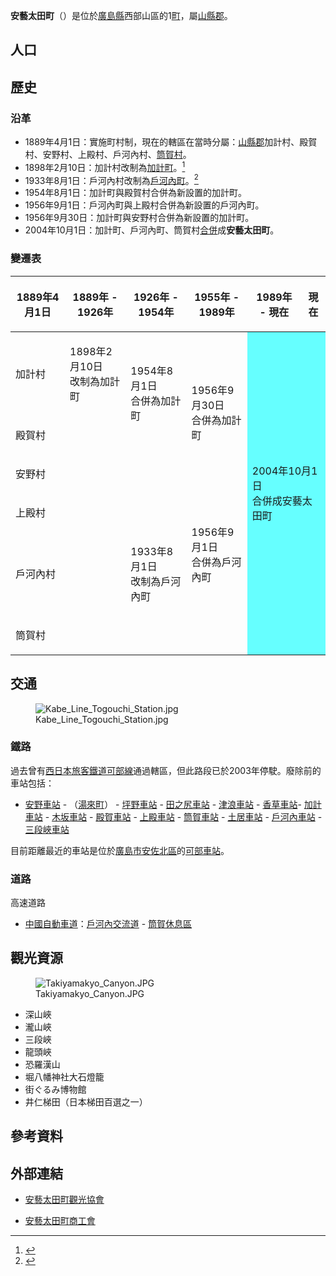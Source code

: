 {{expand|time=2016-12-04T05:43:12+00:00}}
{{update|time=2016-12-04T05:43:12+00:00}}
{{日本町村
| 自治體名=安藝太田
| 町村=町
| 圖像 = [[File:Sandan_Falls_(15231790506).jpg|240px]]
| 圖像說明=[[三段峽|三段峽]]的[[三段瀑布|三段瀑布]]
| 町村章=[[File:Symbol_of_Akiota_Hiroshima.svg|100px]]
| 日文原名=安芸太田町
| 平假名=あきおおたちょう
| 羅馬字拼音=Akiōta-chō
| 都道府縣=廣島縣
| 支廳=
| 郡=山縣郡
| 編號=34368-4
| 面積=342.25
| 邊界未定=
| 人口=7,598
| 統計時間=2011年2月28日
| 自治體=[[廣島市|廣島市]]（[[安佐北区|安佐北区]]、[[佐伯区|佐伯区]]）、[[廿日市市|廿日市市]]、[[北廣島町|北廣島町]]<br>'''[[島根縣|島根縣]]'''：[[益田市|益田市]]
| 樹=[[楓|楓]]
| 花=[[山百合|山百合]]
| 鳥=
| 其他象徵物=
| 其他象徵=
| 首長=小坂真治
| 卸任日期=2012年10月23日
| 郵遞區號=731-3810
| 所在地=山縣郡安藝太田町大字戶河内784番地1
| 電話號碼=826-28-2111
| 外部連結=http://www.akiota.jp/
| 經度=
| 緯度=
| 地圖=[[File:Akiota_in_Hiroshima_Prefecture.png|250px]]
| 註記=人口：[http://www.akiota.jp/soumu/spage_084.html 安藝太田町官方網頁]
}}
'''安藝太田町'''（{{jpn|j=安芸太田町|hg=あきおおたちょう|rm=Akiōta chō|f=y}}）是位於[[廣島縣|廣島縣]]西部山區的1[[町|町]]，屬[[山縣郡|山縣郡]]。

== 人口 ==

{{日本人口統計|location=Akiota, Hiroshima}}

==歷史==
===沿革===
* 1889年4月1日：實施町村制，現在的轄區在當時分屬：[[山縣郡|山縣郡]]加計村、殿賀村、安野村、上殿村、戶河內村、[[筒賀村|筒賀村]]。
* 1898年2月10日：加計村改制為[[加計町|加計町]]。<ref>{{cite web | language = ja | publisher = 安藝太田町公所 | title = 旧加計町の歴史 | url = http://www.akiota.jp/soumu/kyukake.html | author =  | date =  | accessdate = 2011-04-03 | archive-date = 2011-05-16 | archive-url = https://web.archive.org/web/20110516204555/http://www.akiota.jp/soumu/kyukake.html | dead-url = no }}</ref>
* 1933年8月1日：戶河內村改制為[[戶河內町|戶河內町]]。<ref>{{cite web | language = ja | publisher = 安藝太田町公所 | title = 旧戸河内町１３０年のあゆみ | url = http://www.akiota.jp/soumu/togouchi_rekishi.html | author =  | date =  | accessdate = 2011-04-03 | archive-date = 2011-11-22 | archive-url = https://web.archive.org/web/20111122164838/http://www.akiota.jp/soumu/togouchi_rekishi.html | dead-url = no }}</ref>
* 1954年8月1日：加計町與殿賀村合併為新設置的加計町。
* 1956年9月1日：戶河內町與上殿村合併為新設置的戶河內町。
* 1956年9月30日：加計町與安野村合併為新設置的加計町。
* 2004年10月1日：加計町、戶河內町、筒賀村[[市町村合併|合併]]成'''安藝太田町'''。

===變遷表===
{| class="wikitable" style="font-size:x-small"
! 1889年4月1日
! 1889年 - 1926年
! 1926年 - 1954年
! 1955年 - 1989年
! 1989年 - 現在
! 現在
|-
| 加計村
| 1898年2月10日<br>改制為加計町
| rowspan=2 | 1954年8月1日<br>合併為加計町
| rowspan=3 | 1956年9月30日<br>合併為加計町
| rowspan=6 colspan=2 style="background-color:#6ff;" | 2004年10月1日<br>合併成安藝太田町
|-
| colspan=2 | 殿賀村
|-
| colspan=3 | 安野村
|-
| colspan=3 | 上殿村
| rowspan=2 | 1956年9月1日<br>合併為戶河內町
|-
| colspan=2 | 戶河內村
| 1933年8月1日<br>改制為戶河內町
|-
| colspan=4 | 筒賀村
|}

==交通==
[[File:Kabe_Line_Togouchi_Station.jpg|thumb]]
===鐵路===
過去曾有[[西日本旅客鐵道|西日本旅客鐵道]][[可部線|可部線]]通過轄區，但此路段已於2003年停駛。廢除前的車站包括：
* [[安野車站|安野車站]] - （[[湯來町|湯來町]]） - [[坪野車站|坪野車站]] - [[田之尻車站|田之尻車站]] - [[津浪車站|津浪車站]] - [[香草車站|香草車站]]- [[加計車站|加計車站]] - [[木坂車站|木坂車站]] - [[殿賀車站|殿賀車站]] - [[上殿車站|上殿車站]] - [[筒賀車站|筒賀車站]] - [[土居車站_(廣島縣)|土居車站]] - [[戶河內車站|戶河內車站]] - [[三段峽車站|三段峽車站]]

目前距離最近的車站是位於[[廣島市|廣島市]][[安佐北區|安佐北區]]的[[可部車站|可部車站]]。

===道路===
; 高速道路
* [[中國自動車道|中國自動車道]]：[[戶河內交流道|戶河內交流道]] - [[筒賀休息區|筒賀休息區]]

==觀光資源==
[[File:Takiyamakyo_Canyon.JPG|thumb]]
* 深山峽
* 瀧山峽
* 三段峽
* 龍頭峽
* 恐羅漢山
* 堀八幡神社大石燈籠
* 街ぐるみ博物館
* 井仁梯田（日本梯田百選之一）

== 參考資料 ==
{{Reflist}}

==外部連結==
{{commonscat|Akiota, Hiroshima}}
* {{Ja}} [http://www.akioota-navi.jp/ 安藝太田町觀光協會] {{Wayback|url=http://www.akioota-navi.jp/ |date=20210119094739 }}
* {{Ja}} [http://www.akioota.net/ 安藝太田町商工會] {{Wayback|url=http://www.akioota.net/ |date=20210119202208 }}

{{廣島縣}}{{Authority control}}